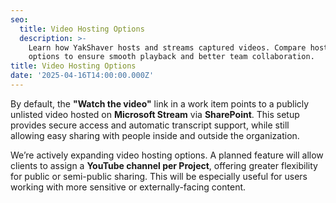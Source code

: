```yaml
---
seo:
  title: Video Hosting Options
  description: >-
    Learn how YakShaver hosts and streams captured videos. Compare hosting
    options to ensure smooth playback and better team collaboration.
title: Video Hosting Options
date: '2025-04-16T14:00:00.000Z'
---
```


By default, the **"Watch the video"** link in a work item points to a publicly unlisted video hosted on **Microsoft Stream** via **SharePoint**. This setup provides secure access and automatic transcript support, while still allowing easy sharing with people inside and outside the organization.

We’re actively expanding video hosting options. A planned feature will allow clients to assign a **YouTube channel per Project**, offering greater flexibility for public or semi-public sharing. This will be especially useful for users working with more sensitive or externally-facing content.
